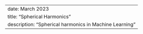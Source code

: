 ---
date:   March 2023
title:  "Spherical Harmonics"
description: "Spherical harmonics in Machine Learning"
---